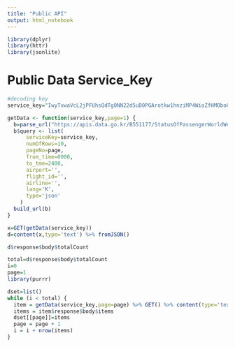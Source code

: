 ```yaml
---
title: "Public API"
output: html_notebook
---
```

```r
library(dplyr)
library(httr)
library(jsonlite)
```

# Public Data Service_Key

```r
#decoding key
service_key="IwyTxwaVcL2jPFUhsQdTg0NN22d5uD0PGArotkw1hnziMP4WioZfHMObo6fLyDuzg81zj56j7n2HvhXtnFp+7w=="
```


```r
getData <- function(service_key,page=1) {
  b=parse_url("https://apis.data.go.kr/B551177/StatusOfPassengerWorldWeatherInfo/getPassengerArrivalsWorldWeather")
  b$query <- list(
      serviceKey=service_key,
      numOfRows=10,
      pageNo=page,
      from_time=0000,
      to_tme=2400,
      airport='',
      flight_id='',
      airline='',
      lang='K',
      type='json'
    )
  build_url(b)
}
```

```r
x=GET(getData(service_key))
d=content(x,type='text') %>% fromJSON()
```
```r
d$response$body$totalCount
```

```r
total=d$response$body$totalCount
i=0
page=1
library(purrr)
```


```r
dset=list()
while (i < total) {
  item = getData(service_key,page=page) %>% GET() %>% content(type='text') %>% fromJSON()
  items = item$response$body$items
  dset[[page]]=items
  page = page + 1
  i = i + nrow(items)
}
```

